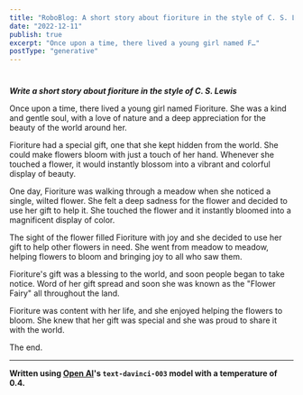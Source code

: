 ```yaml
---
title: "RoboBlog: A short story about fioriture in the style of C. S. Lewis"
date: "2022-12-11"
publish: true
excerpt: "Once upon a time, there lived a young girl named F…"
postType: "generative"
---
```

#

***Write a short story about fioriture in the style of C. S. Lewis***

Once upon a time, there lived a young girl named Fioriture. She was a kind and gentle soul, with a love of nature and a deep appreciation for the beauty of the world around her.

Fioriture had a special gift, one that she kept hidden from the world. She could make flowers bloom with just a touch of her hand. Whenever she touched a flower, it would instantly blossom into a vibrant and colorful display of beauty.

One day, Fioriture was walking through a meadow when she noticed a single, wilted flower. She felt a deep sadness for the flower and decided to use her gift to help it. She touched the flower and it instantly bloomed into a magnificent display of color.

The sight of the flower filled Fioriture with joy and she decided to use her gift to help other flowers in need. She went from meadow to meadow, helping flowers to bloom and bringing joy to all who saw them.

Fioriture's gift was a blessing to the world, and soon people began to take notice. Word of her gift spread and soon she was known as the "Flower Fairy" all throughout the land.

Fioriture was content with her life, and she enjoyed helping the flowers to bloom. She knew that her gift was special and she was proud to share it with the world.

The end.

---
**Written using [Open AI](https://openai.com/)'s `text-davinci-003` model with a temperature of 0.4.**
